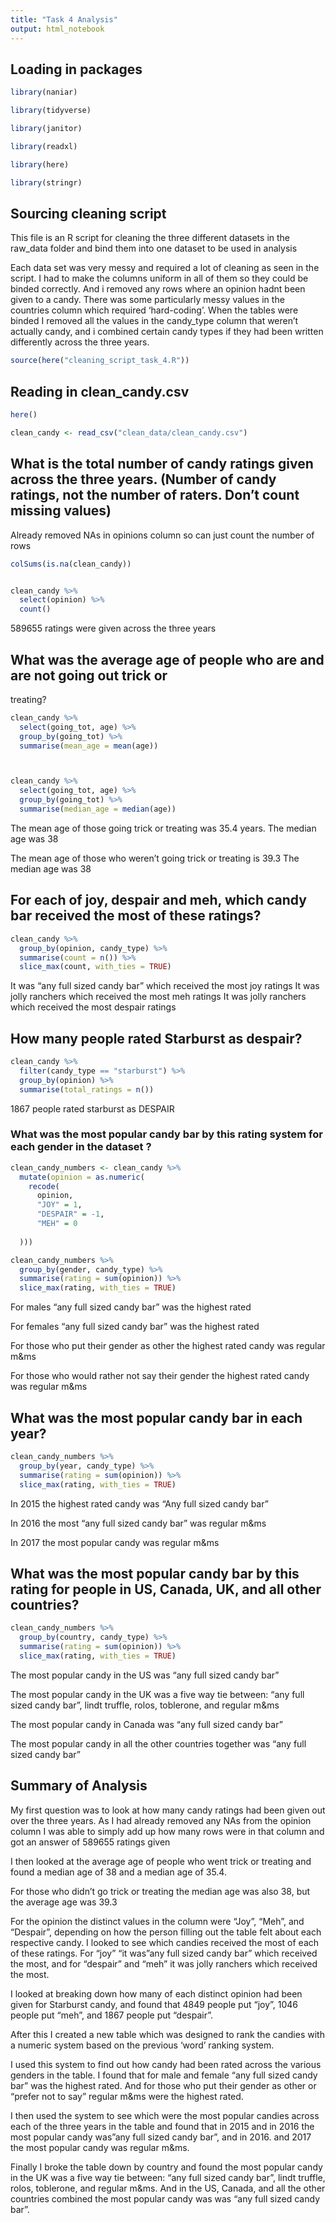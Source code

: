 ```yaml
---
title: "Task 4 Analysis"
output: html_notebook
---
```


## Loading in packages

```r
library(naniar)

library(tidyverse)

library(janitor)

library(readxl)

library(here)

library(stringr)
```

## Sourcing cleaning script

This file is an R script for cleaning the three different datasets in the 
raw_data folder and bind them into one dataset to be used in analysis

Each data set was very messy and required a lot of cleaning as seen in the 
script. I had to make the columns uniform in all of them so they could be 
binded correctly. And i removed any rows where an opinion hadnt been given to a 
candy. There was some particularly messy values in the countries
column which required 'hard-coding'. When the tables were binded I removed all 
the values in the candy_type column that weren't actually candy, and i combined
certain candy types if they had been written differently across the three 
years.

```r
source(here("cleaning_script_task_4.R"))
```


## Reading in clean_candy.csv
```r
here()

clean_candy <- read_csv("clean_data/clean_candy.csv")
```



## What is the total number of candy ratings given across the three years. (Number of candy ratings, not the number of raters. Don’t count missing values)

Already removed NAs in opinions column so can just count the number of rows

```r
colSums(is.na(clean_candy))


clean_candy %>% 
  select(opinion) %>% 
  count()


```

589655 ratings were given across the three years


## What was the average age of people who are and are not going out trick or 
treating?

```r
clean_candy %>% 
  select(going_tot, age) %>% 
  group_by(going_tot) %>% 
  summarise(mean_age = mean(age)) 



clean_candy %>% 
  select(going_tot, age) %>% 
  group_by(going_tot) %>% 
  summarise(median_age = median(age))
```

The mean age of those going trick or treating was 35.4 years.
The median age was 38

The mean age of those who weren't going trick or treating is 39.3
The median age was 38


## For each of joy, despair and meh, which candy bar received the most of these ratings?

```r
clean_candy %>% 
  group_by(opinion, candy_type) %>% 
  summarise(count = n()) %>% 
  slice_max(count, with_ties = TRUE)
```

It was "any full sized candy bar" which received the most joy ratings
It was jolly ranchers which received the most meh ratings
It was jolly ranchers which received the most despair ratings




## How many people rated Starburst as despair?

```r
clean_candy %>% 
  filter(candy_type == "starburst") %>% 
  group_by(opinion) %>% 
  summarise(total_ratings = n())
```

1867 people rated starburst as DESPAIR



### What was the most popular candy bar by this rating system for each gender in the dataset ?

```r
clean_candy_numbers <- clean_candy %>% 
  mutate(opinion = as.numeric(
    recode(
      opinion, 
      "JOY" = 1,
      "DESPAIR" = -1,
      "MEH" = 0
    
  )))
```



```r
clean_candy_numbers %>% 
  group_by(gender, candy_type) %>% 
  summarise(rating = sum(opinion)) %>% 
  slice_max(rating, with_ties = TRUE)
```
For males "any full sized candy bar" was the highest rated

For females "any full sized candy bar" was the highest rated

For those who put their gender as other the highest rated candy was regular m&ms

For those who would rather not say their gender the highest rated candy was 
regular m&ms



## What was the most popular candy bar in each year?

```r
clean_candy_numbers %>% 
  group_by(year, candy_type) %>% 
  summarise(rating = sum(opinion)) %>% 
  slice_max(rating, with_ties = TRUE)
```
In 2015 the highest rated candy was "Any full sized candy bar"

In 2016 the most "any full sized candy bar" was regular m&ms

In 2017 the most popular candy was regular m&ms


## What was the most popular candy bar by this rating for people in US, Canada, UK, and all other countries?

```r
clean_candy_numbers %>% 
  group_by(country, candy_type) %>% 
  summarise(rating = sum(opinion)) %>% 
  slice_max(rating, with_ties = TRUE)
```
The most popular candy in the US was "any full sized candy bar"

The most popular candy in the UK was a five way tie between: 
"any full sized candy bar", lindt truffle, rolos, toblerone, and regular m&ms

The most popular candy in Canada was "any full sized candy bar"

The most popular candy in all the other countries together was 
"any full sized candy bar"


## Summary of Analysis

My first question was to look at how many candy ratings had been given out over 
the three years. As I had already removed any NAs from the opinion column I 
was able to simply add up how many rows were in that column and got an answer
of 589655 ratings given

I then looked at the average age of people who went trick or treating and found
a median age of 38 and a median age of 35.4.

For those who didn't go trick or treating the median age was also 38, but the 
average age was 39.3

For the opinion the distinct values in the column were "Joy", "Meh", and 
"Despair", depending on how the person filling out the table felt about each
respective candy. I looked to see which candies received the most of each of 
these ratings. For "joy" "it was "any full sized candy bar" which received the 
most, and for "despair" and "meh" it was jolly ranchers which received the most.

I looked at breaking down how many of each distinct opinion had been given for
Starburst candy, and found that 4849 people put "joy", 1046 people put "meh",
and 1867 people put "despair".

After this I created a new table which was designed to rank the candies with a 
numeric system based on the previous 'word' ranking system.

I used this system to find out how candy had been rated across the various 
genders in the table. I found that for male and female "any full sized candy 
bar" was the highest rated. And for those who put their gender as other or
"prefer not to say" regular m&ms were the highest rated.

I then used the system to see which were the most popular candies across each of
the three years in the table and found that in 2015 and in 2016 the most popular 
candy was"any full sized candy bar", and in 2016. and 2017 the most popular 
candy was regular m&ms.

Finally I broke the table down by country and found the most popular candy in
the UK was a five way tie between: "any full sized candy bar", lindt truffle, 
rolos, toblerone, and regular m&ms. And in the US, Canada, and all the other 
countries combined the most popular candy was was "any full sized candy bar".








